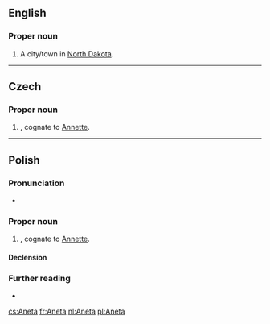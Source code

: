 ==English==

===Proper noun===
{{en-proper noun}}

# A city/town in [[North Dakota]].

{{topics|en|North Dakota}}

----

==Czech==
{{wikipedia|lang=cs}}

===Proper noun===
{{cs-proper noun|g=m}}

# {{given name|female|lang=cs}}, cognate to [[Annette]].

----

==Polish==

===Pronunciation===
* {{audio|Pl-Aneta.ogg|Audio|lang=pl}}

===Proper noun===
{{pl-proper noun|g=f}}

# {{given name|female|lang=pl}}, cognate to [[Annette]].

====Declension====
{{pl-decl-noun-f|Ane|t}}

===Further reading===
* {{R:PWN}}

[[cs:Aneta]]
[[fr:Aneta]]
[[nl:Aneta]]
[[pl:Aneta]]
